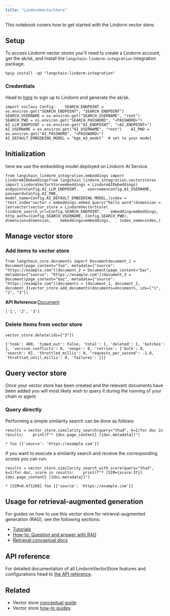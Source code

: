 ```yaml
---
title: "LindormVectorStore"
---
```


This notebook covers how to get started with the Lindorm vector store.

## Setup

To access Lindorm vector stores you'll need to create a Lindorm account, get the ak/sk, and install the `langchain-lindorm-integration` integration package.

```
%pip install -qU "langchain-lindorm-integration"
```

### Credentials

Head to [here](https://help.aliyun.com/document_detail/2773369.html?spm=a2c4g.11186623.help-menu-172543.d_2_5_0.2a383f96gr5N3M\&scm=20140722.H_2773369._.OR_help-T_cn~zh-V_1) to sign up to Lindorm and generate the ak/sk.

```
import osclass Config:    SEARCH_ENDPOINT = os.environ.get("SEARCH_ENDPOINT", "SEARCH_ENDPOINT")    SEARCH_USERNAME = os.environ.get("SEARCH_USERNAME", "root")    SEARCH_PWD = os.environ.get("SEARCH_PASSWORD", "<PASSWORD>")    AI_LLM_ENDPOINT = os.environ.get("AI_ENDPOINT", "<AI_ENDPOINT>")    AI_USERNAME = os.environ.get("AI_USERNAME", "root")    AI_PWD = os.environ.get("AI_PASSWORD", "<PASSWORD>")    AI_DEFAULT_EMBEDDING_MODEL = "bge_m3_model"  # set to your model
```

## Initialization

here we use the embedding model deployed on Lindorm AI Service.

```
from langchain_lindorm_integration.embeddings import LindormAIEmbeddingsfrom langchain_lindorm_integration.vectorstores import LindormVectorStoreembeddings = LindormAIEmbeddings(    endpoint=Config.AI_LLM_ENDPOINT,    username=Config.AI_USERNAME,    password=Config.AI_PWD,    model_name=Config.AI_DEFAULT_EMBEDDING_MODEL,)index = "test_index"vector = embeddings.embed_query("hello word")dimension = len(vector)vector_store = LindormVectorStore(    lindorm_search_url=Config.SEARCH_ENDPOINT,    embedding=embeddings,    http_auth=(Config.SEARCH_USERNAME, Config.SEARCH_PWD),    dimension=dimension,    embeddings=embeddings,    index_name=index,)
```

## Manage vector store

### Add items to vector store

```
from langchain_core.documents import Documentdocument_1 = Document(page_content="foo", metadata={"source": "https://example.com"})document_2 = Document(page_content="bar", metadata={"source": "https://example.com"})document_3 = Document(page_content="baz", metadata={"source": "https://example.com"})documents = [document_1, document_2, document_3]vector_store.add_documents(documents=documents, ids=["1", "2", "3"])
```

**API Reference:**[Document](https://python.langchain.com/api_reference/core/documents/langchain_core.documents.base.Document.html)

```
['1', '2', '3']
```

### Delete items from vector store

```
vector_store.delete(ids=["3"])
```

```
{'took': 400, 'timed_out': False, 'total': 1, 'deleted': 1, 'batches': 1, 'version_conflicts': 0, 'noops': 0, 'retries': {'bulk': 0, 'search': 0}, 'throttled_millis': 0, 'requests_per_second': -1.0, 'throttled_until_millis': 0, 'failures': []}
```

## Query vector store

Once your vector store has been created and the relevant documents have been added you will most likely wish to query it during the running of your chain or agent.

### Query directly

Performing a simple similarity search can be done as follows:

```
results = vector_store.similarity_search(query="thud", k=1)for doc in results:    print(f"* {doc.page_content} [{doc.metadata}]")
```

```
* foo [{'source': 'https://example.com'}]
```

If you want to execute a similarity search and receive the corresponding scores you can run:

```
results = vector_store.similarity_search_with_score(query="thud", k=1)for doc, score in results:    print(f"* [SIM={score:3f}] {doc.page_content} [{doc.metadata}]")
```

```
* [SIM=0.671268] foo [{'source': 'https://example.com'}]
```

## Usage for retrieval-augmented generation

For guides on how to use this vector store for retrieval-augmented generation (RAG), see the following sections:

* [Tutorials](/src/oss/tutorials)
* [How-to: Question and answer with RAG](https://python.langchain.com/oss/how_to/#qa-with-rag)
* [Retrieval conceptual docs](https://python.langchain.com/oss/concepts/#retrieval)

## API reference

For detailed documentation of all LindormVectorStore features and configurations head to [the API reference](https://pypi.org/project/langchain-lindorm-integration/).

## Related

* Vector store [conceptual guide](/src/oss/concepts/vectorstores)
* Vector store [how-to guides](/src/oss/how_to/#vector-stores)

